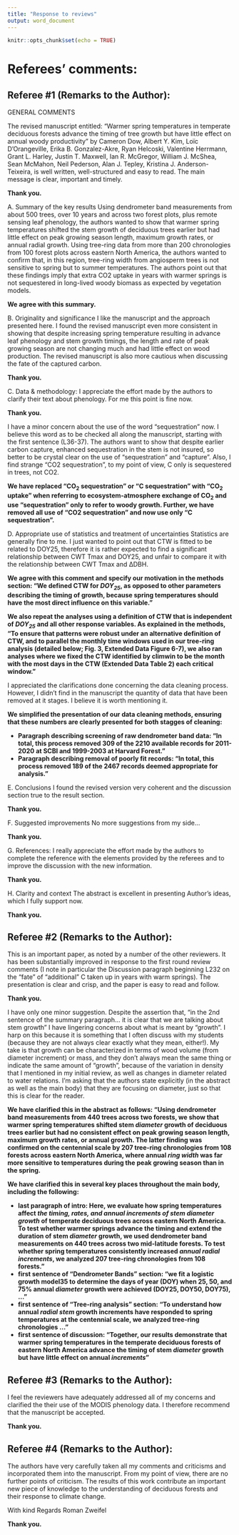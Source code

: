 ```yaml
---
title: "Response to reviews"
output: word_document
---
```


```r
knitr::opts_chunk$set(echo = TRUE)
```

# Referees' comments:

## Referee #1 (Remarks to the Author):

GENERAL COMMENTS

The revised manuscript entitled: “Warmer spring temperatures in temperate deciduous forests advance the timing of tree growth but have little effect on annual woody productivity” by Cameron Dow, Albert Y. Kim, Loïc D’Orangeville, Erika B. Gonzalez-Akre, Ryan Helcoski, Valentine Herrmann, Grant L. Harley, Justin T. Maxwell, Ian R. McGregor, William J. McShea, Sean McMahon, Neil Pederson, Alan J. Tepley, Kristina J. Anderson-Teixeira, is well written, well-structured and easy to read. The main message is clear, important and timely.

**Thank you.**

A. Summary of the key results
Using dendrometer band measurements from about 500 trees, over 10 years and across two forest plots, plus remote sensing leaf phenology, the authors wanted to show that warmer spring temperatures shifted the stem growth of deciduous trees earlier but had little effect on peak growing season length, maximum growth rates, or annual radial growth. Using tree-ring data from more than 200 chronologies from 100 forest plots across eastern North America, the authors wanted to confirm that, in this region, tree-ring width from angiosperm trees is not sensitive to spring but to summer temperatures. The authors point out that these findings imply that extra CO2 uptake in years with warmer springs is not sequestered in long-lived woody biomass as expected by vegetation models.

**We agree with this summary.**

B. Originality and significance
I like the manuscript and the approach presented here. I found the revised manuscript even more consistent in showing that despite increasing spring temperature resulting in advance leaf phenology and stem growth timings, the length and rate of peak growing season are not changing much and had little effect on wood production. The revised manuscript is also more cautious when discussing the fate of the captured carbon.

**Thank you.**

C. Data & methodology:
I appreciate the effort made by the authors to clarify their text about phenology. For me this point is fine now.

**Thank you.**

I have a minor concern about the use of the word “sequestration” now. I believe this word as to be checked all along the manuscript, starting with the first sentence (L36-37). The authors want to show that despite earlier carbon capture, enhanced sequestration in the stem is not insured, so better to be crystal clear on the use of “sequestration” and “capture”. Also, I find strange “CO2 sequestration”, to my point of view, C only is sequestered in trees, not CO2.

**We have replaced "CO~2~ sequestration" or "C sequestration" with "CO~2~ uptake" when referring to ecosystem-atmosphere exchange of CO~2~ and use "sequestration" only to refer to woody growth. Further, we have removed all use of “CO2 sequestration” and now use only  “C sequestration”.**

D. Appropriate use of statistics and treatment of uncertainties
Statistics are generally fine to me.
I just wanted to point out that CTW is fitted to be related to DOY25, therefore it is rather expected to find a significant relationship between CWT Tmax and DOY25, and unfair to compare it with the relationship between CWT Tmax and ∆DBH.

**We agree with this comment and specify our motivation in the methods section: "We defined CTW for *DOY~25~*, as opposed to other parameters describing the timing of growth, because spring temperatures should have the most direct influence on this variable."**

**We also repeat the analyses using a definition of CTW that is independent of *DOY~25~* and all other response variables. As explained in the methods, "To ensure that patterns were robust under an alternative definition of CTW, and to parallel the monthly time windows used in our tree-ring analysis (detailed below; Fig. 3, Extended Data Figure 6-7), we also ran analyses where we fixed the CTW identified by climwin to be the month with the most days in the CTW (Extended Data Table 2) each critical window."** 

I appreciated the clarifications done concerning the data cleaning process. However, I didn’t find in the manuscript the quantity of data that have been removed at it stages. I believe it is worth mentioning it.

**We simplified the presentation of our data cleaning methods, ensuring that these numbers are clearly presented for both stagges of cleaning:**

- **Paragraph describing screening of raw dendrometer band data: "In total, this process removed 309 of the 2210 available records for 2011-2020 at SCBI and 1999-2003 at Harvard Forest."**
- **Paragraph describing removal of poorly fit records: "In total, this process removed 189 of the 2467 records deemed appropriate for analysis."**



E. Conclusions
I found the revised version very coherent and the discussion section true to the result section.

**Thank you.**

F. Suggested improvements
No more suggestions from my side…

**Thank you.**

G. References:
I really appreciate the effort made by the authors to complete the reference with the elements provided by the referees and to improve the discussion with the new information.

**Thank you.**

H. Clarity and context
The abstract is excellent in presenting Author’s ideas, which I fully support now.

**Thank you.**


## Referee #2 (Remarks to the Author):

This is an important paper, as noted by a number of the other reviewers. It has been substantially improved in response to the first round review comments (I note in particular the Discussion paragraph beginning L232 on the “fate” of “additional” C taken up in years with warm springs). The presentation is clear and crisp, and the paper is easy to read and follow. 

**Thank you.**

I have only one minor suggestion. Despite the assertion that, “in the 2nd sentence of the summary paragraph… it is clear that we are talking about stem growth” I have lingering concerns about what is meant by “growth”. I harp on this because it is something that I often discuss with my students (because they are not always clear exactly what they mean, either!). My take is that growth can be characterized in terms of wood volume (from diameter increment) or mass, and they don’t always mean the same thing or indicate the same amount of “growth”, because of the variation in density that I mentioned in my initial review, as well as changes in diameter related to water relations. I’m asking that the authors state explicitly (in the abstract as well as the main body) that they are focusing on diameter, just so that this is clear for the reader. 

**We have clarified this in the abstract as follows: "Using dendrometer band measurements from 440 trees across two forests, we show that warmer spring temperatures shifted stem *diameter* growth of deciduous trees earlier but had no consistent effect on peak growing season length, maximum growth rates, or annual growth. The latter finding was confirmed on the centennial scale by 207 tree-ring chronologies from 108 forests across eastern North America, where annual *ring width* was far more sensitive to temperatures during the peak growing season than in the spring.**

**We have clarified this in several key places throughout the main body, including the following:**

- **last paragraph of intro: Here, we evaluate how spring temperatures affect *the timing, rates, and annual increments of stem diameter growth* of temperate deciduous trees across eastern North America. To test whether warmer springs advance the timing and extend the duration of stem *diameter* growth, we used dendrometer band measurements on 440 trees across two mid-latitude forests. To test whether spring temperatures consistently increased *annual radial increments*, we analyzed 207 tree-ring chronologies from 108 forests."**
- **first sentence of "Dendrometer Bands" section: "we fit a logistic growth model35 to determine the days of year (DOY) when 25, 50, and 75% annual *diameter* growth were achieved (DOY25, DOY50, DOY75), ..."**
- **first sentence of "Tree-ring analysis" section: "To understand how annual *radial stem* growth increments have responded to spring temperatures at the centennial scale, we analyzed tree-ring chronologies ..."**
- **first sentence of discussion: "Together, our results demonstrate that warmer spring temperatures in the temperate deciduous forests of eastern North America advance the timing of stem *diameter* growth but have little effect on annual *increments*"**

## Referee #3 (Remarks to the Author):

I feel the reviewers have adequately addressed all of my concerns and clarified the their use of the MODIS phenology data. I therefore recommend that the manuscript be accepted.

**Thank you.**


## Referee #4 (Remarks to the Author):

The authors have very carefully taken all my comments and criticisms and incorporated them into the manuscript. From my point of view, there are no further points of criticism.
The results of this work contribute an important new piece of knowledge to the understanding of deciduous forests and their response to climate change.

With kind Regards
Roman Zweifel

**Thank you.**
